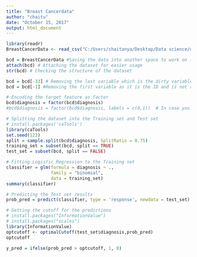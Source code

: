 ```yaml
---
title: "Breast Cancerdata"
author: "chaitu"
date: "October 15, 2017"
output: html_document
---
```



```r
library(readr)
BreastCancerData <- read_csv("C:/Users/chaitanya/Desktop/Data science/data.csv")


```


```r
bcd = BreastCancerData #Saving the data into another space to work on it freely
attach(bcd) # Attaching the dataset for easier usage
str(bcd) # Checking the structure of the dataset

bcd = bcd[-33] # Removing the last variable which is the dirty variable
bcd = bcd[-1] #Removing the first variable as it is the ID and is not really important as ID is not used in the Data Analysis

# Encoding the target feature as factor
bcd$diagnosis = factor(bcd$diagnosis)
#bcd$diagnosis = factor(bcd$diagnosis, labels = c(0,1))  # In case you need them to be in binary format


```

```r
# Splitting the dataset into the Training set and Test set
# install.packages('caTools')
library(caTools)
set.seed(123)
split = sample.split(bcd$diagnosis, SplitRatio = 0.75)
training_set = subset(bcd, split == TRUE)
test_set = subset(bcd, split == FALSE)
```

```r
# Fitting Logistic Regression to the Training set
classifier = glm(formula = diagnosis ~ .,
                 family = "binomial",
                 data = training_set)
summary(classifier)
```
```r
# Predicting the Test set results
prob_pred = predict(classifier, type = 'response', newdata = test_set)

# Getting the cutoff for the predictions
# install.packages("InformationValue")
# install.packages("scales")
library(InformationValue)
optcutoff <- optimalCutoff(test_set$diagnosis,prob_pred)
optcutoff

y_pred = ifelse(prob_pred > optcutoff, 1, 0)

```




